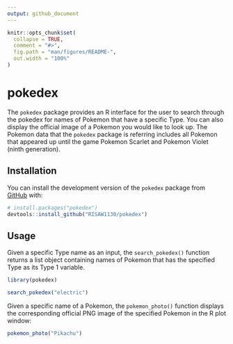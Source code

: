 ```yaml
---
output: github_document
---
```


<!-- README.md is generated from README.Rmd. Please edit that file -->

```r
knitr::opts_chunk$set(
  collapse = TRUE,
  comment = "#>",
  fig.path = "man/figures/README-",
  out.width = "100%"
)
```

# pokedex

<!-- badges: start -->
<!-- badges: end -->

The `pokedex` package provides an R interface for the user to search through the pokedex for names of Pokemon that have a specific Type. You can also display the official image of a Pokemon you would like to look up. The Pokemon data that the `pokedex` package is referring includes all Pokemon that appeared up until the game Pokemon Scarlet and Pokemon Violet (ninth generation).

## Installation

You can install the development version of the `pokedex` package from [GitHub](https://github.com/) with:

``` r
# install.packages("pokedex")
devtools::install_github("RISAW1130/pokedex")
```

## Usage

Given a specific Type name as an input, the `search_pokedex()` function returns a list object containing names of Pokemon that has the specified Type as its Type 1 variable.

```r
library(pokedex)

search_pokedex("electric")
```

Given a specific name of a Pokemon, the `pokemon_photo()` function displays the corresponding official PNG image of the specified Pokemon in the R plot window:

```r
pokemon_photo("Pikachu")
```

